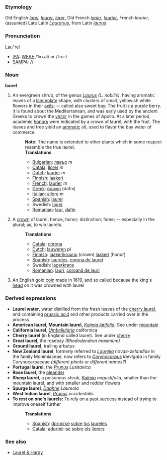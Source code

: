 ===Etymology===
Old English ''[[lorel]]'', ''[[laurer]]'', ''[[lorer]]'', Old French ''[[lorier]]'', ''[[laurier]]'', French ''laurier'', (assumed) Late Latin ''[[Laurarius]]'', from Latin ''[[laurus]]''

===Pronunciation===
Lau"rel 
*[[IPA]]: [[WEAE]] /ˈlɔɹ.əl/ or /ˈloɹ-/
*[[SAMPA]]: //

===Noun===
'''laurel'''

#An evergreen shrub, of the genus ''[[Laurus]] (L. nobilis)'', having aromatic leaves of a [[lanceolate]] shape, with clusters of small, yellowish white flowers in their [[axils]]; -- called also sweet bay. The fruit is a purple berry. It is found about the Mediterranean, and was early used by the ancient Greeks to crown the [[victor]] in the games of Apollo. At a later period, academic [[honor]]s were indicated by a crown of laurel, with the fruit. The leaves and tree yield an [[aromatic]] oil, used to flavor the bay water of commerce.
#:'''Note:''' The name is extended to other plants which in some respect resemble the true laurel.
#:'''Translations'''
#:*[[Bulgarian]]: [[лавър]] ''m'' 
#:*[[Català]]: [[llorer]] ''m''
#:*[[Dutch]]: [[laurier]] ''m'' 
#:*[[Finnish]]: [[laakeri]]
#:*[[French]]: [[laurier]] ''m''
#:*[[Greek]]: [[δάφνη]] (dafni)
#:*[[Italian]]: [[alloro]] ''m''
#:*[[Spanish]]: [[laurel]]
#:*Swedish: [[lager]]
#:*[[Romanian]]: [[laur]], [[dafin]] 
#A [[crown]] of laurel; hence, honor; distinction; fame; -- especially in the plural; as, to win laurels.
#:'''Translations'''
#:*[[Català]]: [[corona]]
#:*[[Dutch]]: [[lauweren]] ''pl'' 
#:*[[Finnish]]: [[laakerikruunu]] (crown) [[laakeri]] (honor)
#:*[[Spanish]]: [[laureles]], [[corona de laurel]]
#:*Swedish: [[lagerkrans]]
#:*[[Romanian]]: [[lauri]], [[coroană de lauri]]
#An English gold [[coin]] made in 1619, and so called because the king's [[head]] on it was crowned with laurel

===Derived expressions===
*'''Laurel water,''' water distilled from the fresh leaves of the [[cherry laurel]], and containing [[prussic acid]] and other products carried over in the process
*'''American laurel, Mountain laurel,''' ''[[Kalmia latifolia]]''. See under [[mountain]]
*'''California laurel''', ''[[Umbellularia]]'' californica
*'''Cherry laurel''' (in England called laurel). See under [[cherry]]
*'''Great laurel''', the rosebay ''(Rhododendron maximum)''
*'''Ground laurel''', trailing arbutus
*'''New Zealand laurel''', formerly referred to ''[[Laurelia]] novae-zelandiae'' in the family Monimiaceae, now refers to ''[[Corynocarpus]] laevigata'' in family Corynocarpaceae ''(different plants or different names?)''
*'''Portugal laurel''', the ''[[Prunus]] Lusitanica''
*'''Rose laurel''', the [[oleander]]
*'''Sheep laurel''', a poisonous shrub, ''[[Kalmia]] angustifolia'', smaller than the mountain laurel, and with smaller and redder flowers
*'''Spurge laurel''', ''[[Daphne]] Laureola''
*'''West Indian laurel''', ''[[Prunus]] occidentalis''
*'''To rest on one's laurels:''' To rely on a past success instead of trying to improve oneself further
*:'''Translations'''
*:*[[Spanish]]: [[dormirse]] [[sobre]] [[los]] [[laureles]]
*:*[[Català]]: [[adormir]]-[[se]] [[sobre]] [[els]] [[llorers]]

===See also===
*[[Laurel & Hardy]]